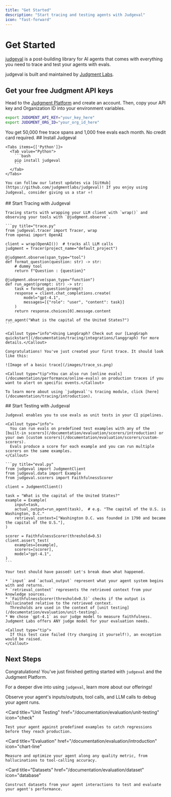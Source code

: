 ```yaml
---
title: "Get Started"
description: "Start tracing and testing agents with Judgeval"
icon: "fast-forward"
---
```


# Get Started

[judgeval](https://github.com/judgmentlabs/judgeval) is a post-building library for AI agents that
comes with everything you need to trace and test your agents with evals.

judgeval is built and maintained by [Judgment Labs](https://judgmentlabs.ai).

## Get your free Judgment API keys

Head to the [Judgment Platform](https://app.judgmentlabs.ai) and create an account. Then, copy your API key and Organization ID into your environment variables.

```bash
export JUDGMENT_API_KEY="your_key_here"
export JUDGMENT_ORG_ID="your_org_id_here"
```

<Card title="Get your free API keys" href="https://app.judgmentlabs.ai/register" icon="key" external>
  You get 50,000 free trace spans and 1,000 free evals each month. No credit card required.
</Card>

<Steps>
  <Step>
    ## Install Judgeval

    <Tabs items={['Python']}>
      <Tab value="Python">
        ```bash
        pip install judgeval
        ```
      </Tab>
    </Tabs>

    You can follow our latest updates via [GitHub](https://github.com/judgmentlabs/judgeval)! If you enjoy using Judgeval, consider giving us a star ⭐!
  </Step>

  <Step>
    ## Start Tracing with Judgeval

    Tracing starts with wrapping your LLM client with `wrap()` and observing your tools with `@judgment.observe`.

    ```py title="trace.py"
    from judgeval.tracer import Tracer, wrap
    from openai import OpenAI

    client = wrap(OpenAI())  # tracks all LLM calls
    judgment = Tracer(project_name="default_project")

    @judgment.observe(span_type="tool")
    def format_question(question: str) -> str:
        # dummy tool
        return f"Question : {question}"

    @judgment.observe(span_type="function")
    def run_agent(prompt: str) -> str:
        task = format_question(prompt)
        response = client.chat_completions.create(
            model="gpt-4.1",
            messages=[{"role": "user", "content": task}]
        )
        return response.choices[0].message.content

    run_agent("What is the capital of the United States?")
    ```

    <Callout type="info">Using LangGraph? Check out our [LangGraph quickstart](/documentation/tracing/integrations/langgraph) for more details.</Callout>

    Congratulations! You've just created your first trace. It should look like this:

    ![Image of a basic trace](/images/trace_ss.png)

    <Callout type="tip">You can also run [online evals](/documentation/performance/online-evals) on production traces if you want to alert on specific events.</Callout>

    To learn more about using `judgeval`'s tracing module, click [here](/documentation/tracing/introduction).
  </Step>

  <Step>
    ## Start Testing with Judgeval

    Judgeval enables you to use evals as unit tests in your CI pipelines.

    <Callout type="info">
      You can run evals on predefined test examples with any of the [built-in scorers](/documentation/evaluation/scorers/introduction) or your own [custom scorers](/documentation/evaluation/scorers/custom-scorers).
      Evals produce a score for each example and you can run multiple scorers on the same examples.
    </Callout>

    ```py title="eval.py"
    from judgeval import JudgmentClient
    from judgeval.data import Example
    from judgeval.scorers import FaithfulnessScorer

    client = JudgmentClient()

    task = "What is the capital of the United States?"
    example = Example(
        input=task,
        actual_output=run_agent(task),  # e.g. "The capital of the U.S. is Washington, D.C."
        retrieval_context=["Washington D.C. was founded in 1790 and became the capital of the U.S."],
    )

    scorer = FaithfulnessScorer(threshold=0.5)
    client.assert_test(
        examples=[example],
        scorers=[scorer],
        model="gpt-4.1",
    )
    ```

    Your test should have passed! Let's break down what happened.

    * `input` and `actual_output` represent what your agent system begins with and returns.
    * `retrieval_context` represents the retrieved context from your knowledge sources.
    * `FaithfulnessScorer(threshold=0.5)` checks if the output is hallucinated relative to the retrieved context.
      Thresholds are used in the context of [unit testing](/documentation/evaluation/unit-testing).
    * We chose `gpt-4.1` as our judge model to measure faithfulness. Judgment Labs offers ANY judge model for your evaluation needs.

    <Callout type="tip">
      If this test case failed (try changing it yourself!), an exception would be raised.
    </Callout>
  </Step>
</Steps>

## Next Steps

Congratulations! You've just finished getting started with `judgeval` and the Judgment Platform.

For a deeper dive into using `judgeval`, learn more about our offerings!

<Columns cols={2}>
  <Card
    title="Tracing"
    href="/documentation/tracing/introduction"
    icon="code"
  >
    Observe your agent's inputs/outputs, tool calls, and LLM calls to debug your agent runs.
  </Card>

  <Card
    title="Unit Testing"
    href="/documentation/evaluation/unit-testing"
    icon="check"
  >
    Test your agent against predefined examples to catch regressions before they reach production.
  </Card>

  <Card
    title="Evaluation"
    href="/documentation/evaluation/introduction"
    icon="chart-line"
  >
    Measure and optimize your agent along any quality metric, from hallucinations to tool-calling accuracy.
  </Card>

  <Card
    title="Datasets"
    href="/documentation/evaluation/dataset"
    icon="database"
  >
    Construct datasets from your agent interactions to test and evaluate your agent's performance.
  </Card>
</Columns>